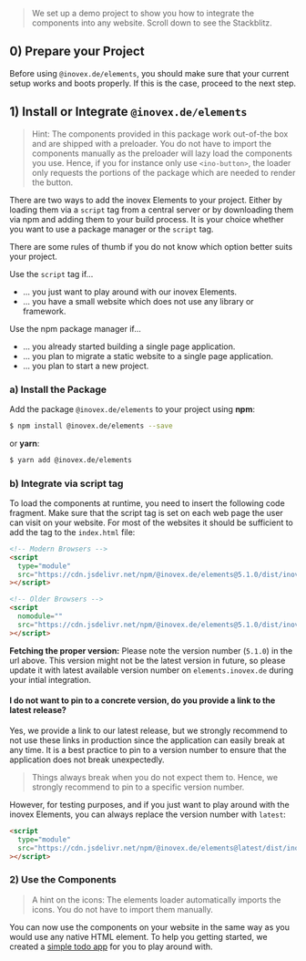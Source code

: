
<Meta title="Docs/Framework Integration/Javascript" />

> We set up a demo project to show you how to integrate the components into any website. Scroll down to see the Stackblitz.

## 0) Prepare your Project

Before using `@inovex.de/elements`, you should make sure that your current setup works and boots properly.
If this is the case, proceed to the next step.

## 1) Install or Integrate `@inovex.de/elements`

> Hint: The components provided in this package work out-of-the box and are shipped with a preloader. You do not have to import the components manually as the preloader will lazy load the components you use. Hence, if you for instance only use `<ino-button>`, the loader only requests the portions of the package which are needed to render the button.

There are two ways to add the inovex Elements to your project. Either by loading them via a `script` tag from a central server or by downloading them via npm and adding them to your build process. It is your choice whether you want to use a package manager or the `script` tag.

There are some rules of thumb if you do not know which option better suits your project.

Use the `script` tag if...

- ... you just want to play around with our inovex Elements.
- ... you have a small website which does not use any library or framework.

Use the npm package manager if...

- ... you already started building a single page application.
- ... you plan to migrate a static website to a single page application.
- ... you plan to start a new project.

### a) Install the Package

Add the package `@inovex.de/elements` to your project using **npm**:

```sh
$ npm install @inovex.de/elements --save
```

or **yarn**:

```sh
$ yarn add @inovex.de/elements
```

### b) Integrate via script tag

To load the components at runtime, you need to insert the following code fragment. Make sure that the script tag is set on each web page the user can visit on your website. For most of the websites it should be sufficient to add the tag to the `index.html` file:

```html
<!-- Modern Browsers -->
<script
  type="module"
  src="https://cdn.jsdelivr.net/npm/@inovex.de/elements@5.1.0/dist/inovex-elements/inovex-elements.esm.js"
></script>

<!-- Older Browsers -->
<script
  nomodule=""
  src="https://cdn.jsdelivr.net/npm/@inovex.de/elements@5.1.0/dist/inovex-elements/inovex-elements.js"
></script>
```

**Fetching the proper version:** Please note the version number (`5.1.0`) in the url above. This version might not be the latest version in future, so please update it with latest available version number on `elements.inovex.de` during your intial integration. 


#### I do not want to pin to a concrete version, do you provide a link to the latest release?

Yes, we provide a link to our latest release, but we strongly recommend to not use these links in production since the application can easily break at any time. It is a best practice to pin to a version number to ensure that the application does not break unexpectedly.

> Things always break when you do not expect them to. Hence, we strongly recommend to pin to a specific version number.

However, for testing purposes, and if you just want to play around with the inovex Elements, you can always replace the version number with `latest`:

```html
<script
  type="module"
  src="https://cdn.jsdelivr.net/npm/@inovex.de/elements@latest/dist/inovex-elements/inovex-elements.esm.js"
></script>
```

### 2) Use the Components

> A hint on the icons: The elements loader automatically imports the icons. You do not have to import
> them manually.

You can now use the components on your website in the same way as you would use any native HTML element. To help you getting started, we created a [simple todo app](https://stackblitz.com/edit/ino-elements-js-example?embed=1&file=index.js) for you to play around with.
